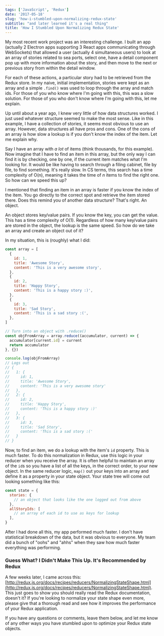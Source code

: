```yaml
---
tags: ['JavaScript', 'Redux']
date: '2017-05-18'
slug: 'how-i-stumbled-upon-normalizing-redux-state'
subtitle: "and later learned it's a real thing"
title: 'How I Stumbled Upon Normalizing Redux State'
---
```


My most recent work project was an interesting challenge. I built an app (actually 2 Electron apps supporting 3 React apps communicating through WebSockets) that allowed a user (actually 4 simultaneous users) to look at an array of stories related to sea ports, select one, have a detail component pop up with more information about the story, and then move to the next or previous story from within the detail window.

For each of these actions, a particular story had to be retrieved from the Redux store. In my naive, initial implementation, stories were kept as an array and a simple `.find()` was used to loop through the array and match ids. For those of you who know where I'm going with this, this was a slow solution. For those of you who don't know where I'm going with this, let me explain.

Up until about a year ago, I knew very little of how data structures worked. I just used whatever structure seemed to make the most sense. Like in this example, I have a collection of stories, it seems most obvious to use an array. However, data structures all have pros and cons. One of the cons of an array is how slow a lookup is if you don't know the index of the item. Let me explain why.

Say I have an array with _a lot_ of items (think thousands, for this example). Now imagine that I have to find an item in this array, but the only way I can find it is by checking, one by one, if the current item matches what I'm looking for. It would be like having to search through a filing cabinet, file by file, to find something. It's really slow. In CS terms, this search has a time complexity of O(n), meaning it takes the time of _n_ items to find the right one. So how can we speed this up?

I mentioned that finding an item in an array is faster if you know the index of the item. You go directly to the correct spot and retrieve the item stored there. Does this remind you of another data structure? That's right. An object.

An object stores key/value pairs. If you know the key, you can get the value. This has a time complexity of O(1). Regardless of how many key/value pairs are stored in the object, the lookup is the same speed. So how do we take an array and create an object out of it?

In my situation, this is (roughly) what I did:

```javascript
const array = [
  {
    id: 1,
    title: 'Awesome Story',
    content: 'This is a very awesome story',
  },
  {
    id: 2,
    title: 'Happy Story',
    content: 'This is a happy story :)',
  },
  {
    id: 3,
    title: 'Sad Story',
    content: 'This is a sad story :(',
  },
]

// Turn into an object with .reduce()
const objFromArray = array.reduce((accumulator, current) => {
  accumulator[current.id] = current
  return accumulator
}, {})

console.log(objFromArray)
// Logs out
// {
//   1: {
//     id: 1,
//     title: 'Awesome Story',
//     content: 'This is a very awesome story'
//   },
//   2: {
//     id: 2,
//     title: 'Happy Story',
//     content: 'This is a happy story :)'
//   },
//   3: {
//     id: 3,
//     title: 'Sad Story',
//     content: 'This is a sad story :('
//   }
// }
```

Now, to find an item, we do a lookup with the item's `id` property. This is much faster. To do this normalization in Redux, use this logic in your reducer when you receive the array. It is often helpful to maintain an array of the `id`s so you have a list of all the keys, in the correct order, to your new object. In the same reducer logic, `map()` out your keys into an array and define it as a property in your state object. Your state tree will come out looking something like this:

```javascript
const state = {
  stories: {
    // an object that looks like the one logged out from above
  },
  allStoryIds: [
    // an array of each id to use as keys for lookup
  ],
}
```

After I had done all this, my app performed much faster. I don't have statistical breakdown of the data, but it was obvious to everyone. My team did a bunch of "oohs" and "ahhs" when they saw how much faster everything was performing.

### Guess What? I Didn't Make This Up. It's Recommended by Redux

A few weeks later, I came across this: [http://redux.js.org/docs/recipes/reducers/NormalizingStateShape.html](http://redux.js.org/docs/recipes/reducers/NormalizingStateShape.html). This just goes to show you should really read the Redux documentation, doesn't it? If you're looking to normalize your state shape even more, please give that a thorough read and see how it improves the performance of your Redux application.

If you have any questions or comments, leave them below, and let me know of any other ways you have stumbled upon to optimize your Redux state objects.
